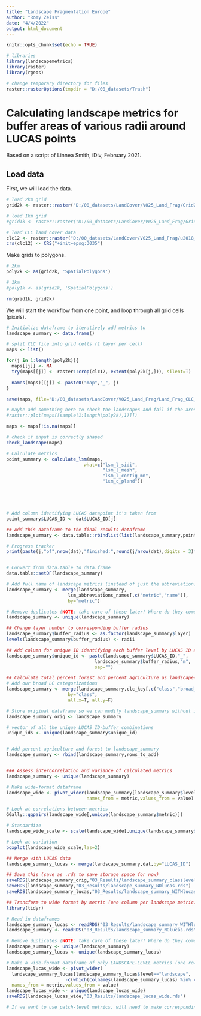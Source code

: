 ```yaml
---
title: "Landscape Fragmentation Europe"
author: "Romy Zeiss"
date: "4/4/2022"
output: html_document
---
```


```r
knitr::opts_chunk$set(echo = TRUE)

# libraries
library(landscapemetrics)
library(raster)
library(rgeos)

# change temporary directory for files
raster::rasterOptions(tmpdir = "D:/00_datasets/Trash")
```

# Calculating landscape metrics for buffer areas of various radii around LUCAS points

Based on a script of Linnea Smith, iDiv, February 2021.

## Load data

First, we will load the data.

```r
# load 2km grid
grid2k <- raster::raster("D:/00_datasets/LandCover/V025_Land_Frag/Grid2k_LAEA.tif")

# load 1km grid
#grid1k <- raster::raster("D:/00_datasets/LandCover/V025_Land_Frag/Grid1k_LAEA.tif")

# load CLC land cover data
clc12 <- raster::raster("D:/00_datasets/LandCover/V025_Land_Frag/u2018_clc2012_v2020_20u1_raster100m/DATA/U2018_CLC2012_V2020_20u1.tif")
crs(clc12) <- CRS("+init=epsg:3035")

```

Make grids to polygons.

```r
# 2km
poly2k <- as(grid2k, 'SpatialPolygons')

# 1km
#poly1k <- as(grid1k, 'SpatialPolygons')

rm(grid1k, grid2k)
```


We will start the workflow from one point, and loop through all grid cells (pixels).

```r
# Initialize dataframe to iteratively add metrics to
landscape_summary <- data.frame()

# split CLC file into grid cells (1 layer per cell)
maps <- list()

for(j in 1:length(poly2k)){
  maps[[j]] <- NA
  try(maps[[j]] <- raster::crop(clc12, extent(poly2k[j,])), silent=T)

  names(maps)[[j]] <- paste0("map","_", j)
}

save(maps, file="D:/00_datasets/LandCover/V025_Land_Frag/Land_Frag_CLC_polygonPerCell.RData")

# maybe add something here to check the landscapes and fail if the aren't good?
#raster::plot(maps[[sample(1:length(poly2k),1)]])
```

```r
maps <- maps[!is.na(maps)]

# check if input is correctly shaped
check_landscape(maps)

# Calculate metrics
point_summary <- calculate_lsm(maps,
                             what=c("lsm_l_sidi",
                                    "lsm_l_mesh",
                                    "lsm_l_contig_mn",
                                    "lsm_c_pland"))





# Add column identifying LUCAS datapoint it's taken from
point_summary$LUCAS_ID <- dat$LUCAS_ID[j]

## Add this dataframe to the final results dataframe
landscape_summary <- data.table::rbindlist(list(landscape_summary,point_summary))

# Progress tracker
print(paste(j,"of",nrow(dat),"finished:",round(j/nrow(dat),digits = 3)*100,"% done"))


# Convert from data.table to data.frame
data.table::setDF(landscape_summary)

# Add full name of landscape metrics (instead of just the abbreviation)
landscape_summary <- merge(landscape_summary,
                       lsm_abbreviations_names[,c("metric","name")],
                       by="metric")

# Remove duplicates (NOTE: take care of these later! Where do they come from? possible above step)
landscape_summary <- unique(landscape_summary)

## Change layer number to corresponding buffer radius
landscape_summary$buffer_radius <- as.factor(landscape_summary$layer)
levels(landscape_summary$buffer_radius) <- radii

## Add column for unique ID identifying each buffer level by LUCAS ID and buffer radius
landscape_summary$unique_id <- paste(landscape_summary$LUCAS_ID,"_",
                                 landscape_summary$buffer_radius,"m",
                                 sep="")

## Calculate total percent forest and percent agriculture as landscape-level metrics
# Add our broad LC categorizations
landscape_summary <- merge(landscape_summary,clc_key[,c("class","broad_lc")],
                       by="class",
                       all.x=T, all.y=F)

# Store original dataframe so we can modify landscape_summary without info loss
landscape_summary_orig <- landscape_summary

# vector of all the unique LUCAS ID-buffer combinations
unique_ids <- unique(landscape_summary$unique_id)


# Add percent agriculture and forest to landscape_summary
landscape_summary <- rbind(landscape_summary,rows_to_add)


### Assess intercorrelation and variance of calculated metrics
landscape_summary <- unique(landscape_summary)

# Make wide-format dataframe
landscape_wide <- pivot_wider(landscape_summary[landscape_summary$level=="landscape",-which(colnames(landscape_summary)=="name")],
                              names_from = metric,values_from = value)

# Look at correlations between metrics
GGally::ggpairs(landscape_wide[,unique(landscape_summary$metric)])

# Standardize
landscape_wide_scale <- scale(landscape_wide[,unique(landscape_summary$metric)])

# Look at variation
boxplot(landscape_wide_scale,las=2)

## Merge with LUCAS data
landscape_summary_lucas <- merge(landscape_summary,dat,by="LUCAS_ID")

## Save this (save as .rds to save storage space for now)
saveRDS(landscape_summary_orig,"03_Results/landscape_summary_classlevel_NOlucas.rds")
saveRDS(landscape_summary,"03_Results/landscape_summary_NOlucas.rds")
saveRDS(landscape_summary_lucas,"03_Results/landscape_summary_WITHlucas.rds")

## Transform to wide format by metric (one column per landscape metric)
library(tidyr)

# Read in dataframes
landscape_summary_lucas <- readRDS("03_Results/landscape_summary_WITHlucas.rds")
landscape_summary <- readRDS("03_Results/landscape_summary_NOlucas.rds")

# Remove duplicates (NOTE: take care of these later! Where do they come from?)
landscape_summary <- unique(landscape_summary)
landscape_summary_lucas <- unique(landscape_summary_lucas)

# Make a wide-format dataframe of only LANDSCAPE-LEVEL metrics (one row per point per buffer radius)
landscape_lucas_wide <- pivot_wider(
  landscape_summary_lucas[landscape_summary_lucas$level=="landscape",
                      -c(which(colnames(landscape_summary_lucas) %in% c("name","unique_id")))],
  names_from = metric,values_from = value)
landscape_lucas_wide <- unique(landscape_lucas_wide)
saveRDS(landscape_lucas_wide,"03_Results/landscape_lucas_wide.rds")

# If we want to use patch-level metrics, will need to make corresponding wide-format df here!
```


